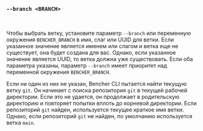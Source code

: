 ### `--branch <BRANCH>`

<br />

Чтобы выбрать ветку, установите параметр `--branch` или переменную окружения `BENCHER_BRANCH`
в имя, слаг или UUID для ветки.
Если указанное значение является именем или слагом и ветка еще не существует, она будет создана для вас.
Однако, если указанное значение является UUID, то ветка должна уже существовать.
Если оба параметра указаны, параметр `--branch` имеет приоритет над переменной окружения `BENCHER_BRANCH`.

Если ни один из них не указан, Bencher CLI пытается найти текущую ветку `git`.
Он начинает с поиска репозитория `git` в текущей рабочей директории.
Если это не удается, он продолжает в родительскую директорию и повторяет попытки вплоть до корневой директории.
Если репозиторий `git` найден, используется текущее краткое имя ветки.
Однако, если репозиторий `git` не найден, по умолчанию используется ветка `main`.